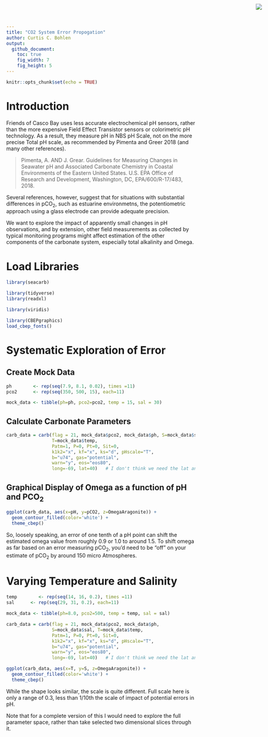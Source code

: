 ```yaml
---
title: "CO2 System Error Propogation"
author: Curtis C. Bohlen
output:
  github_document:
    toc: true
    fig_width: 7
    fig_height: 5
---
```


<img
    src="https://www.cascobayestuary.org/wp-content/uploads/2014/04/logo_sm.jpg"
    style="position:absolute;top:10px;right:50px;" />

```r
knitr::opts_chunk$set(echo = TRUE)
```

# Introduction

Friends of Casco Bay uses less accurate electrochemical pH sensors, rather than
the more expensive Field Effect Transistor sensors or colorimetric pH
technology. As a result, they measure pH in NBS pH Scale, not on the more
precise Total pH scale, as recommended by Pimenta and Greer 2018 (and many other
references).

> Pimenta, A. AND J. Grear. Guidelines for Measuring Changes in Seawater
> pH and Associated Carbonate Chemistry in Coastal Environments of the
> Eastern United States. U.S. EPA Office of Research and Development,
> Washington, DC, EPA/600/R-17/483, 2018. 

Several references, however, suggest that for situations with substantial
differences in pCO~2~, such as estuarine environmetns, the potentiometric
approach using a glass electrode can provide adequate precision.

We want to explore the impact of apparently small changes in pH observations,
and by extension, other field measurements as collected by typical monitoring
programs might affect estimation of the other components of the carbonate
system, especially total alkalinity and Omega.

# Load Libraries
```r
library(seacarb)

library(tidyverse)
library(readxl)

library(viridis)

library(CBEPgraphics)
load_cbep_fonts()
```

# Systematic Exploration of Error
## Create Mock Data
```r
ph        <- rep(seq(7.9, 8.1, 0.02), times =11)
pco2      <- rep(seq(350, 500, 15), each=11)

mock_data <- tibble(ph=ph, pco2=pco2, temp = 15, sal = 30)
```

## Calculate Carbonate Parameters
```r
carb_data = carb(flag = 21, mock_data$pco2, mock_data$ph, S=mock_data$sal,
                 T=mock_data$temp,
                 Patm=1, P=0, Pt=0, Sit=0,
                 k1k2="x", kf="x", ks="d", pHscale="T",
                 b="u74", gas="potential", 
                 warn="y", eos="eos80",
                 long=-69, lat=40)   # I don't think we need the lat and long....
```

## Graphical Display of Omega as a function of pH and PCO~2~
```r
ggplot(carb_data, aes(x=pH, y=pCO2, z=OmegaAragonite)) +
  geom_contour_filled(color='white') +
  theme_cbep()
```
So, loosely speaking, an error of one tenth of a pH point can shift the
estimated omega value from roughly 0.9 or 1.0 to around 1.5.  To shift omega as
far based on an error measuring pCO~2~, you'd need to be "off" on your estimate
of pCO~2~ by around 150 micro Atmospheres.

# Varying Temperature and Salinity
```r
temp        <- rep(seq(14, 16, 0.2), times =11)
sal      <- rep(seq(29, 31, 0.2), each=11)

mock_data <- tibble(ph=8.0, pco2=500, temp = temp, sal = sal)

carb_data = carb(flag = 21, mock_data$pco2, mock_data$ph,
                 S=mock_data$sal, T=mock_data$temp,
                 Patm=1, P=0, Pt=0, Sit=0,
                 k1k2="x", kf="x", ks="d", pHscale="T",
                 b="u74", gas="potential", 
                 warn="y", eos="eos80",
                 long=-69, lat=40)   # I don't think we need the lat and long....

ggplot(carb_data, aes(x=T, y=S, z=OmegaAragonite)) +
  geom_contour_filled(color='white') +
  theme_cbep()
```
While the shape looks similar, the scale is quite different.  Full scale here is
only a range of 0.3, less than 1/10th the scale of impact of potential errors in
pH.

Note that for a complete version of this I would need to explore the full
parameter space, rather than take selected two dimensional slices through it.


